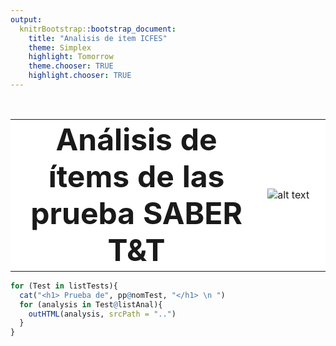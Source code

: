 ```yaml
---
output:
  knitrBootstrap::bootstrap_document:
    title: "Analisis de item ICFES"
    theme: Simplex
    highlight: Tomorrow
    theme.chooser: TRUE
    highlight.chooser: TRUE
---
```


<style type="text/css" class="init">
td.details-control {
    background: url("lib/SD7Dz.png") no-repeat center center;
    cursor: pointer;
}
 tr.shown td.details-control {
    background: url("lib/d4ICC.png") no-repeat center center;
}
</style>

<BR>
<TABLE bgcolor="#FFFFFF" BORDER="0" CELLPADDING="2" CELLSPACING="2" WIDTH="100%">
<TR>
<TD WIDTH="80%"><center><font size="26"><B>An&aacute;lisis de &iacute;tems de las prueba SABER T&T </B></font></center></TD>
<TD WIDTH="20%"><img src="logo.png" title="Logo Title Text 1" alt="alt text" /></TD>
</TR>
</TABLE>

```r
for (Test in listTests){
  cat("<h1> Prueba de", pp@nomTest, "</h1> \n ")
  for (analysis in Test@listAnal){
    outHTML(analysis, srcPath = "..")
  }
}
```